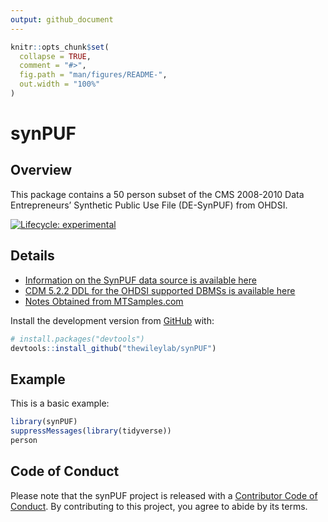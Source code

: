 ```yaml
---
output: github_document
---
```


<!-- README.md is generated from README.Rmd. Please edit that file -->

```r
knitr::opts_chunk$set(
  collapse = TRUE,
  comment = "#>",
  fig.path = "man/figures/README-",
  out.width = "100%"
)
```

# synPUF

## Overview

This package contains a 50 person subset of the CMS 2008-2010 Data Entrepreneurs’ Synthetic Public Use File (DE-SynPUF) from OHDSI. 

<!-- badges: start -->
[![Lifecycle: experimental](https://img.shields.io/badge/lifecycle-experimental-orange.svg)](https://www.tidyverse.org/lifecycle/#experimental)
<!-- badges: end -->

## Details

* [Information on the SynPUF data source is available here](https://www.cms.gov/Research-Statistics-Data-and-Systems/Downloadable-Public-Use-Files/SynPUFs/DE_Syn_PUF.html)
* [CDM 5.2.2 DDL for the OHDSI supported DBMSs is available here](https://github.com/OHDSI/CommonDataModel/blob/v5.2.2/PostgreSQL/OMOP%20CDM%20ddl%20-%20PostgreSQL.sql)
* [Notes Obtained from MTSamples.com](https://www.mtsamples.com/)

Install the development version from [GitHub](https://github.com/thewileylab/synPUF) with:

``` r
# install.packages("devtools")
devtools::install_github("thewileylab/synPUF")
```
## Example

This is a basic example:

```r
library(synPUF)
suppressMessages(library(tidyverse))
person
```

## Code of Conduct

Please note that the synPUF project is released with a [Contributor Code of Conduct](https://contributor-covenant.org/version/2/0/CODE_OF_CONDUCT.html). By contributing to this project, you agree to abide by its terms.

